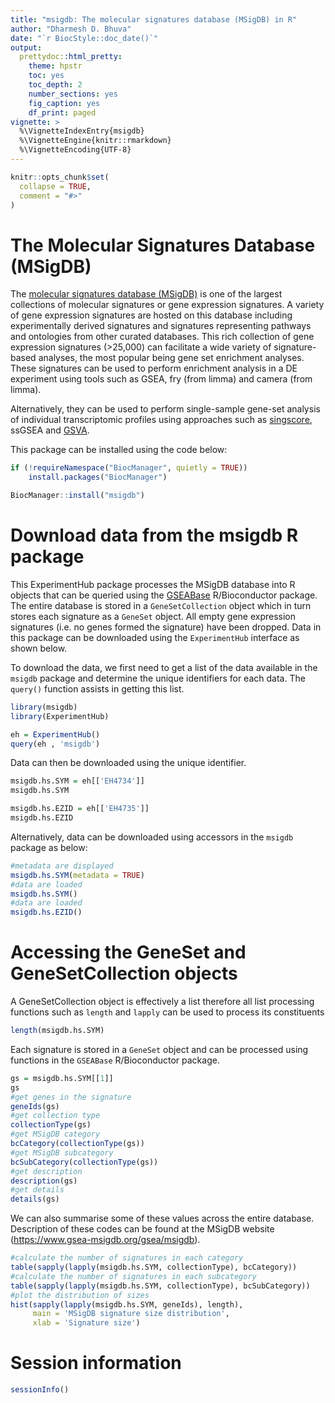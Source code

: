 ```yaml
---
title: "msigdb: The molecular signatures database (MSigDB) in R"
author: "Dharmesh D. Bhuva"
date: "`r BiocStyle::doc_date()`"
output:
  prettydoc::html_pretty:
    theme: hpstr
    toc: yes
    toc_depth: 2
    number_sections: yes
    fig_caption: yes
    df_print: paged
vignette: >
  %\VignetteIndexEntry{msigdb}
  %\VignetteEngine{knitr::rmarkdown}
  %\VignetteEncoding{UTF-8}
---
```


```r
knitr::opts_chunk$set(
  collapse = TRUE,
  comment = "#>"
)
```

# The Molecular Signatures Database (MSigDB)

The [molecular signatures database (MSigDB)](https://www.gsea-msigdb.org/gsea/msigdb) is one of the largest collections of molecular signatures or gene expression signatures. A variety of gene expression signatures are hosted on this database including experimentally derived signatures and signatures representing pathways and ontologies from other curated databases. This rich collection of gene expression signatures (>25,000) can facilitate a wide variety of signature-based analyses, the most popular being gene set enrichment analyses. These signatures can be used to perform enrichment analysis in a DE experiment using tools such as GSEA, fry (from limma) and camera (from limma).

Alternatively, they can be used to perform single-sample gene-set analysis of individual transcriptomic profiles using approaches such as [singscore](https://doi.org/doi:10.18129/B9.bioc.singscore), ssGSEA and [GSVA](https://doi.org/doi:10.18129/B9.bioc.GSVA).

This package can be installed using the code below:

```r
if (!requireNamespace("BiocManager", quietly = TRUE))
    install.packages("BiocManager")

BiocManager::install("msigdb")
```


# Download data from the msigdb R package

This ExperimentHub package processes the MSigDB database into R objects that can be queried using the [GSEABase](https://doi.org/doi:10.18129/B9.bioc.GSEABase) R/Bioconductor package. The entire database is stored in a `GeneSetCollection` object which in turn stores each signature as a `GeneSet` object. All empty gene expression signatures (i.e. no genes formed the signature) have been dropped. Data in this package can be downloaded using the `ExperimentHub` interface as shown below.

To download the data, we first need to get a list of the data available in the `msigdb` package and determine the unique identifiers for each data. The `query()` function assists in getting this list.

```r
library(msigdb)
library(ExperimentHub)

eh = ExperimentHub()
query(eh , 'msigdb')
```
Data can then be downloaded using the unique identifier.

```r
msigdb.hs.SYM = eh[['EH4734']]
msigdb.hs.SYM
```

```r
msigdb.hs.EZID = eh[['EH4735']]
msigdb.hs.EZID
```

Alternatively, data can be downloaded using accessors in the `msigdb` package as below:

```r
#metadata are displayed
msigdb.hs.SYM(metadata = TRUE)
#data are loaded
msigdb.hs.SYM()
#data are loaded
msigdb.hs.EZID()
```

# Accessing the GeneSet and GeneSetCollection objects

A GeneSetCollection object is effectively a list therefore all list processing functions such as `length` and `lapply` can be used to process its constituents

```r
length(msigdb.hs.SYM)
```

Each signature is stored in a `GeneSet` object and can be processed using functions in the `GSEABase` R/Bioconductor package.

```r
gs = msigdb.hs.SYM[[1]]
gs
#get genes in the signature
geneIds(gs)
#get collection type
collectionType(gs)
#get MSigDB category
bcCategory(collectionType(gs))
#get MSigDB subcategory
bcSubCategory(collectionType(gs))
#get description
description(gs)
#get details
details(gs)
```

We can also summarise some of these values across the entire database. Description of these codes can be found at the MSigDB website (<https://www.gsea-msigdb.org/gsea/msigdb>).

```r
#calculate the number of signatures in each category
table(sapply(lapply(msigdb.hs.SYM, collectionType), bcCategory))
#calculate the number of signatures in each subcategory
table(sapply(lapply(msigdb.hs.SYM, collectionType), bcSubCategory))
#plot the distribution of sizes
hist(sapply(lapply(msigdb.hs.SYM, geneIds), length),
     main = 'MSigDB signature size distribution',
     xlab = 'Signature size')
```

# Session information

```r
sessionInfo()
```

